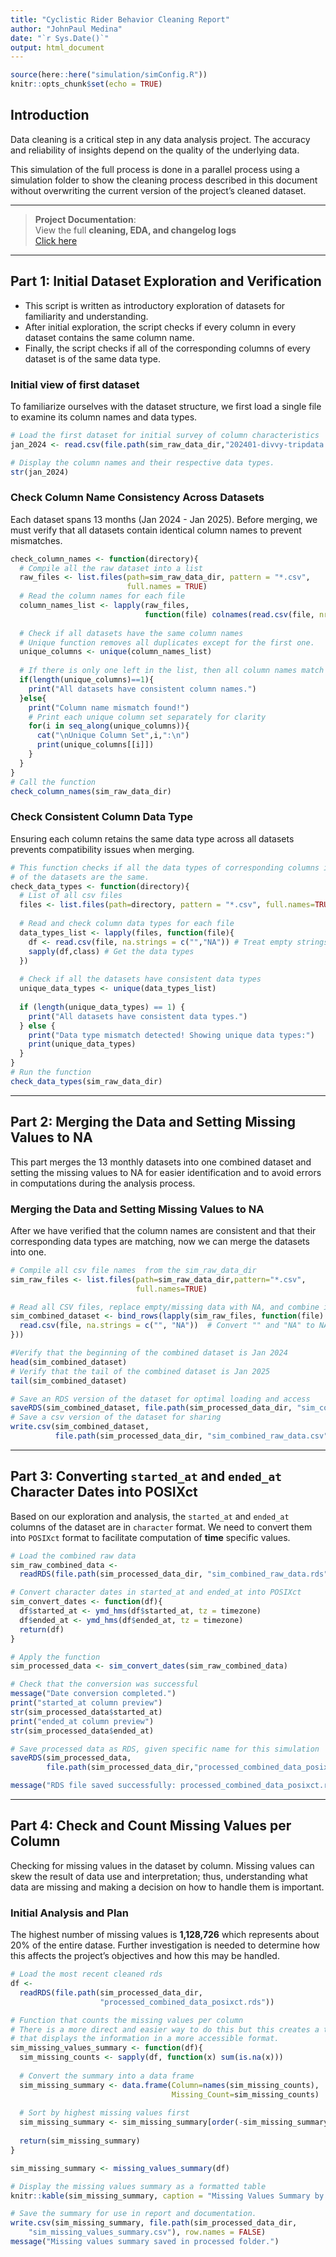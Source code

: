 ```yaml
---
title: "Cyclistic Rider Behavior Cleaning Report"
author: "JohnPaul Medina"
date: "`r Sys.Date()`"
output: html_document
---
```



```r
source(here::here("simulation/simConfig.R"))
knitr::opts_chunk$set(echo = TRUE)
```


## Introduction
Data cleaning is a critical step in any data analysis project. The accuracy and 
reliability of insights depend on the quality of the underlying data.  

This simulation of the full process is done in a parallel process using a 
simulation folder to show the cleaning process described in this document 
without overwriting the current version of the project's cleaned dataset.

---


> **Project Documentation**:  
> View the full **cleaning, EDA, and changelog logs**  
> [Click here](https://docs.google.com/spreadsheets/d/e/2PACX-1vRsdTcZUKUd6BXzZpSvwYAP8hJBCRDVilBmd9sOeeCMLLNRvnmaT5X8OIv_txawY_CcYy0frfpHOpTK/pubhtml)


---


## Part 1: Initial Dataset Exploration and Verification
* This script is written as introductory exploration of datasets for familiarity 
and understanding.
* After initial exploration, the script checks if every column in every dataset 
contains the same column name. 
* Finally, the script checks if all of the corresponding columns of every
dataset is of the same data type.


### Initial view of first dataset
To familiarize ourselves with the dataset structure, we first load a single file 
to examine its column names and data types.

```r
# Load the first dataset for initial survey of column characteristics
jan_2024 <- read.csv(file.path(sim_raw_data_dir,"202401-divvy-tripdata.csv"))

# Display the column names and their respective data types. 
str(jan_2024)
```


### Check Column Name Consistency Across Datasets
Each dataset spans 13 months (Jan 2024 - Jan 2025). Before merging, we must 
verify that all datasets contain identical column names to prevent mismatches.

```r
check_column_names <- function(directory){
  # Compile all the raw dataset into a list
  raw_files <- list.files(path=sim_raw_data_dir, pattern = "*.csv",
                          full.names = TRUE)
  # Read the column names for each file
  column_names_list <- lapply(raw_files, 
                              function(file) colnames(read.csv(file, nrows=1)))
  
  # Check if all datasets have the same column names
  # Unique function removes all duplicates except for the first one.
  unique_columns <- unique(column_names_list)
  
  # If there is only one left in the list, then all column names match
  if(length(unique_columns)==1){
    print("All datasets have consistent column names.")
  }else{
    print("Column name mismatch found!")
    # Print each unique column set separately for clarity
    for(i in seq_along(unique_columns)){
      cat("\nUnique Column Set",i,":\n")
      print(unique_columns[[i]])
    }
  }
}
# Call the function
check_column_names(sim_raw_data_dir)

```


### Check Consistent Column Data Type
Ensuring each column retains the same data type across all datasets prevents 
compatibility issues when merging.

```r
# This function checks if all the data types of corresponding columns in each
# of the datasets are the same.
check_data_types <- function(directory){
  # List of all csv files
  files <- list.files(path=directory, pattern = "*.csv", full.names=TRUE)
  
  # Read and check column data types for each file
  data_types_list <- lapply(files, function(file){
    df <- read.csv(file, na.strings = c("","NA")) # Treat empty strings as NA
    sapply(df,class) # Get the data types
  })
  
  # Check if all the datasets have consistent data types
  unique_data_types <- unique(data_types_list)
  
  if (length(unique_data_types) == 1) {
    print("All datasets have consistent data types.")
  } else {
    print("Data type mismatch detected! Showing unique data types:")
    print(unique_data_types)
  }
}
# Run the function
check_data_types(sim_raw_data_dir)
```


---  


## Part 2: Merging the Data and Setting Missing Values to NA
This part merges the 13 monthly datasets into one combined dataset and setting 
the missing values to NA for easier identification and to avoid errors in 
computations during the analysis process.


### Merging the Data and Setting Missing Values to NA
After we have verified that the column names are consistent and that their 
corresponding data types are matching, now we can merge the datasets into one.

```r
# Compile all csv file names  from the sim_raw_data_dir
sim_raw_files <- list.files(path=sim_raw_data_dir,pattern="*.csv", 
                            full.names=TRUE)

# Read all CSV files, replace empty/missing data with NA, and combine into one dataset
sim_combined_dataset <- bind_rows(lapply(sim_raw_files, function(file) {
  read.csv(file, na.strings = c("", "NA"))  # Convert "" and "NA" to NA
}))

#Verify that the beginning of the combined dataset is Jan 2024
head(sim_combined_dataset)
# Verify that the tail of the combined dataset is Jan 2025
tail(sim_combined_dataset)

# Save an RDS version of the dataset for optimal loading and access
saveRDS(sim_combined_dataset, file.path(sim_processed_data_dir, "sim_combined_raw_data.rds"))
# Save a csv version of the dataset for sharing
write.csv(sim_combined_dataset, 
          file.path(sim_processed_data_dir, "sim_combined_raw_data.csv"),row.names = FALSE)
```


---

## Part 3: Converting `started_at` and `ended_at` Character Dates into POSIXct
Based on our exploration and analysis, the `started_at` and `ended_at` columns 
of the dataset are in `character` format. We need to convert them into `POSIXct` 
format to facilitate computation of **time** specific values. 

```r
# Load the combined raw data
sim_raw_combined_data <- 
  readRDS(file.path(sim_processed_data_dir, "sim_combined_raw_data.rds"))

# Convert character dates in started_at and ended_at into POSIXct
sim_convert_dates <- function(df){
  df$started_at <- ymd_hms(df$started_at, tz = timezone)
  df$ended_at <- ymd_hms(df$ended_at, tz = timezone)
  return(df)
}

# Apply the function
sim_processed_data <- sim_convert_dates(sim_raw_combined_data)

# Check that the conversion was successful
message("Date conversion completed.")
print("started_at column preview")
str(sim_processed_data$started_at)
print("ended_at column preview")
str(sim_processed_data$ended_at)

# Save processed data as RDS, given specific name for this simulation
saveRDS(sim_processed_data, 
        file.path(sim_processed_data_dir,"processed_combined_data_posixct.rds"))

message("RDS file saved successfully: processed_combined_data_posixct.rds")

```

---

## Part 4: Check and Count Missing Values per Column
Checking for missing values in the dataset by column. Missing values can skew 
the result of data use and interpretation; thus, understanding what data are 
missing and making a decision on how to handle them is important.

### Initial Analysis and Plan
The highest number of missing values is **1,128,726** which represents about 
20% of the entire datase. Further investigation is needed to determine how this 
affects the project's objectives and how this may be handled.

```r
# Load the most recent cleaned rds
df <- 
  readRDS(file.path(sim_processed_data_dir, 
                    "processed_combined_data_posixct.rds"))

# Function that counts the missing values per column
# There is a more direct and easier way to do this but this creates a table
# that displays the information in a more accessible format.
sim_missing_values_summary <- function(df){
  sim_missing_counts <- sapply(df, function(x) sum(is.na(x)))
  
  # Convert the summary into a data frame
  sim_missing_summary <- data.frame(Column=names(sim_missing_counts),
                                    Missing_Count=sim_missing_counts)
  
  # Sort by highest missing values first
  sim_missing_summary <- sim_missing_summary[order(-sim_missing_summary$Missing_Count),]
  
  return(sim_missing_summary)
}

sim_missing_summary <- missing_values_summary(df)

# Display the missing values summary as a formatted table
knitr::kable(sim_missing_summary, caption = "Missing Values Summary by Column")

```
```r
# Save the summary for use in report and documentation.
write.csv(sim_missing_summary, file.path(sim_processed_data_dir,
    "sim_missing_values_summary.csv"), row.names = FALSE)
message("Missing values summary saved in processed folder.")

```

